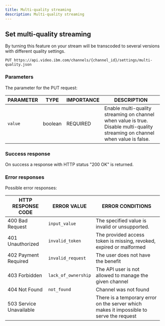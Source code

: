 ```yaml
---
title: Multi-quality streaming
description: Multi-quality streaming
---
```


## Set multi-quality streaming

By turning this feature on your stream will be transcoded to several versions with different quality settings.

```
PUT https://api.video.ibm.com/channels/{channel_id}/settings/multi-quality.json
```

### Parameters

The parameter for the PUT request:

| PARAMETER | TYPE    | IMPORTANCE | DESCRIPTION                                                                                                                   |
| --------- | ------- | ---------- | ----------------------------------------------------------------------------------------------------------------------------- |
| `value`   | boolean | REQUIRED   | Enable multi-quality streaming on channel when value is true. Disable multi-quality streaming on channel when value is false. |

### Success response

On success a response with HTTP status "200 OK" is returned.

### Error responses

Possible error responses:

| HTTP RESPONSE CODE      | ERROR VALUE         | ERROR CONDITIONS                                                                        |
| ----------------------- | ------------------- | --------------------------------------------------------------------------------------- |
| 400 Bad Request         | `input_value`       | The specified value is invalid or unsupported.                                          |
| 401 Unauthorized        | `invalid_token`     | The provided access token is missing, revoked, expired or malformed                     |
| 402 Payment Required    | `invalid_request`   | The user does not have the benefit                                                      |
| 403 Forbidden           | `lack_of_ownership` | The API user is not allowed to manage the given channel                                 |
| 404 Not Found           | `not_found`         | Channel was not found                                                                   |
| 503 Service Unavailable |                     | There is a temporary error on the server which makes it impossible to serve the request |
